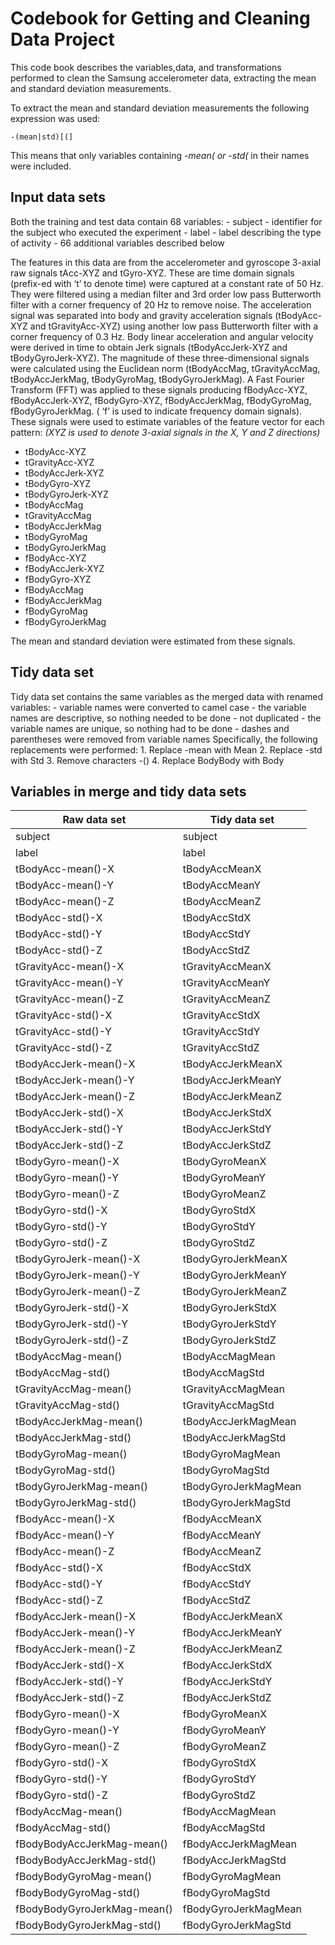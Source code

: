Codebook for Getting and Cleaning Data Project
==============================================

This code book describes the variables,data, and transformations performed to
clean the Samsung accelerometer data, extracting the mean and standard deviation
measurements.

To extract the mean and standard deviation measurements the following expression
was used:
````
-(mean|std)[(] 
````
This means that only variables containing *-mean( or -std(* in their names were included.

## Input data sets

Both the training and test data contain 68 variables:
- subject - identifier for the subject who executed the experiment
- label - label describing the type of activity
- 66 additional variables described below

The features in this data are from the accelerometer and gyroscope 3-axial raw signals tAcc-XYZ and tGyro-XYZ. 
These are time domain signals (prefix-ed with 't' to denote time) were captured at a constant rate of 50 Hz. 
They were filtered using a median filter and 3rd order low pass Butterworth filter with a corner frequency of 20 Hz to remove noise. 
The acceleration signal was separated into body and gravity acceleration signals (tBodyAcc-XYZ and tGravityAcc-XYZ) using another low pass Butterworth filter with a corner frequency of 0.3 Hz.
Body linear acceleration and angular velocity were derived in time to obtain Jerk signals (tBodyAccJerk-XYZ and tBodyGyroJerk-XYZ). 
The magnitude of these three-dimensional signals were calculated using the Euclidean norm (tBodyAccMag, tGravityAccMag, tBodyAccJerkMag, tBodyGyroMag, tBodyGyroJerkMag).
A Fast Fourier Transform (FFT) was applied to these signals producing fBodyAcc-XYZ, fBodyAccJerk-XYZ, fBodyGyro-XYZ, fBodyAccJerkMag, fBodyGyroMag, fBodyGyroJerkMag. ( 'f' is used to indicate frequency domain signals).
These signals were used to estimate variables of the feature vector for each pattern: 
*(XYZ is used to denote 3-axial signals in the X, Y and Z directions)*

- tBodyAcc-XYZ
- tGravityAcc-XYZ
- tBodyAccJerk-XYZ
- tBodyGyro-XYZ
- tBodyGyroJerk-XYZ
- tBodyAccMag
- tGravityAccMag
- tBodyAccJerkMag
- tBodyGyroMag
- tBodyGyroJerkMag
- fBodyAcc-XYZ
- fBodyAccJerk-XYZ
- fBodyGyro-XYZ
- fBodyAccMag
- fBodyAccJerkMag
- fBodyGyroMag
- fBodyGyroJerkMag

The mean and standard deviation were estimated from these signals.
        
## Tidy data set

Tidy data set contains the same variables as the merged data with renamed variables:
- variable names were converted to camel case
- the variable names are descriptive, so nothing needed to be done
- not duplicated - the variable names are unique, so nothing had to be done
- dashes and parentheses were removed from variable names
Specifically, the following replacements were performed:
	1.	Replace -mean with Mean
	2.	Replace -std with Std
	3.	Remove characters -()
	4.	Replace BodyBody with Body
        
## Variables in merge and tidy data sets

 Raw data set | Tidy data set 
--------------|-------------- 
subject | subject
label |  label
tBodyAcc-mean()-X | tBodyAccMeanX
tBodyAcc-mean()-Y | tBodyAccMeanY
tBodyAcc-mean()-Z | tBodyAccMeanZ
tBodyAcc-std()-X | tBodyAccStdX
tBodyAcc-std()-Y | tBodyAccStdY
tBodyAcc-std()-Z | tBodyAccStdZ
tGravityAcc-mean()-X | tGravityAccMeanX
tGravityAcc-mean()-Y | tGravityAccMeanY
tGravityAcc-mean()-Z | tGravityAccMeanZ
tGravityAcc-std()-X | tGravityAccStdX
tGravityAcc-std()-Y | tGravityAccStdY
tGravityAcc-std()-Z | tGravityAccStdZ
tBodyAccJerk-mean()-X | tBodyAccJerkMeanX
tBodyAccJerk-mean()-Y | tBodyAccJerkMeanY
tBodyAccJerk-mean()-Z | tBodyAccJerkMeanZ
tBodyAccJerk-std()-X | tBodyAccJerkStdX
tBodyAccJerk-std()-Y | tBodyAccJerkStdY
tBodyAccJerk-std()-Z | tBodyAccJerkStdZ
tBodyGyro-mean()-X | tBodyGyroMeanX
tBodyGyro-mean()-Y | tBodyGyroMeanY
tBodyGyro-mean()-Z | tBodyGyroMeanZ
tBodyGyro-std()-X | tBodyGyroStdX
tBodyGyro-std()-Y | tBodyGyroStdY
tBodyGyro-std()-Z | tBodyGyroStdZ
tBodyGyroJerk-mean()-X | tBodyGyroJerkMeanX
tBodyGyroJerk-mean()-Y | tBodyGyroJerkMeanY
tBodyGyroJerk-mean()-Z | tBodyGyroJerkMeanZ
tBodyGyroJerk-std()-X | tBodyGyroJerkStdX
tBodyGyroJerk-std()-Y | tBodyGyroJerkStdY
tBodyGyroJerk-std()-Z | tBodyGyroJerkStdZ
tBodyAccMag-mean() | tBodyAccMagMean
tBodyAccMag-std() | tBodyAccMagStd
tGravityAccMag-mean() | tGravityAccMagMean
tGravityAccMag-std() | tGravityAccMagStd
tBodyAccJerkMag-mean() | tBodyAccJerkMagMean
tBodyAccJerkMag-std() | tBodyAccJerkMagStd
tBodyGyroMag-mean() | tBodyGyroMagMean
tBodyGyroMag-std() | tBodyGyroMagStd
tBodyGyroJerkMag-mean() | tBodyGyroJerkMagMean
tBodyGyroJerkMag-std() | tBodyGyroJerkMagStd
fBodyAcc-mean()-X | fBodyAccMeanX
fBodyAcc-mean()-Y | fBodyAccMeanY
fBodyAcc-mean()-Z | fBodyAccMeanZ
fBodyAcc-std()-X | fBodyAccStdX
fBodyAcc-std()-Y | fBodyAccStdY
fBodyAcc-std()-Z | fBodyAccStdZ
fBodyAccJerk-mean()-X | fBodyAccJerkMeanX
fBodyAccJerk-mean()-Y | fBodyAccJerkMeanY
fBodyAccJerk-mean()-Z | fBodyAccJerkMeanZ
fBodyAccJerk-std()-X | fBodyAccJerkStdX
fBodyAccJerk-std()-Y | fBodyAccJerkStdY
fBodyAccJerk-std()-Z | fBodyAccJerkStdZ
fBodyGyro-mean()-X | fBodyGyroMeanX
fBodyGyro-mean()-Y | fBodyGyroMeanY
fBodyGyro-mean()-Z | fBodyGyroMeanZ
fBodyGyro-std()-X | fBodyGyroStdX
fBodyGyro-std()-Y | fBodyGyroStdY
fBodyGyro-std()-Z | fBodyGyroStdZ
fBodyAccMag-mean() | fBodyAccMagMean
fBodyAccMag-std() | fBodyAccMagStd
fBodyBodyAccJerkMag-mean() | fBodyAccJerkMagMean
fBodyBodyAccJerkMag-std() | fBodyAccJerkMagStd
fBodyBodyGyroMag-mean() | fBodyGyroMagMean
fBodyBodyGyroMag-std() | fBodyGyroMagStd
fBodyBodyGyroJerkMag-mean() | fBodyGyroJerkMagMean
fBodyBodyGyroJerkMag-std() | fBodyGyroJerkMagStd